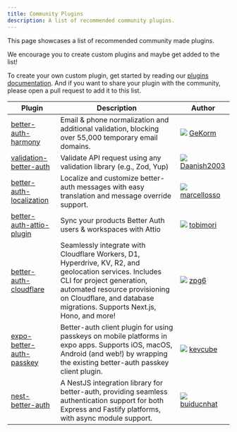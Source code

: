 ```yaml
---
title: Community Plugins
description: A list of recommended community plugins.
---
```


This page showcases a list of recommended community made plugins.

We encourage you to create custom plugins and maybe get added to the list!

To create your own custom plugin, get started by reading our [plugins documentation](/docs/concepts/plugins). And if you want to share your plugin with the community, please open a pull request to add it to this list.

| <div className="w-[200px]">Plugin</div>                                             | Description                                                                                                                  | <div className="w-[150px]">Author</div>                                                                                                                              |
| ----------------------------------------------------------------------------------- | ---------------------------------------------------------------------------------------------------------------------------- | -------------------------------------------------------------------------------------------------------------------------------------------------------------------- |
| [better-auth-harmony](https://github.com/gekorm/better-auth-harmony/)               | Email & phone normalization and additional validation, blocking over 55,000 temporary email domains.                         | <img src="https://github.com/GeKorm.png" className="rounded-full w-6 h-6 border opacity-70 m-0 inline mr-1" /> [GeKorm](https://github.com/GeKorm) |
| [validation-better-auth](https://github.com/Daanish2003/validation-better-auth)     | Validate API request using any validation library (e.g., Zod, Yup)                                                           | <img src="https://github.com/Daanish2003.png" className="rounded-full w-6 h-6 border opacity-70 m-0 inline mr-1" /> [Daanish2003](https://github.com/Daanish2003) |
| [better-auth-localization](https://github.com/marcellosso/better-auth-localization) | Localize and customize better-auth messages with easy translation and message override support.                              | <img src="https://github.com/marcellosso.png" className="rounded-full w-6 h-6 border opacity-70 m-0 inline mr-1" /> [marcellosso](https://github.com/marcellosso) |
| [better-auth-attio-plugin](https://github.com/tobimori/better-auth-attio-plugin)    | Sync your products Better Auth users & workspaces with Attio                              | <img src="https://github.com/tobimori.png" className="rounded-full w-6 h-6 border opacity-70 m-0 inline mr-1" /> [tobimori](https://github.com/tobimori) |
| [better-auth-cloudflare](https://github.com/zpg6/better-auth-cloudflare)            | Seamlessly integrate with Cloudflare Workers, D1, Hyperdrive, KV, R2, and geolocation services. Includes CLI for project generation, automated resource provisioning on Cloudflare, and database migrations. Supports Next.js, Hono, and more! | <img src="https://github.com/zpg6.png" className="rounded-full w-6 h-6 border opacity-70 m-0 inline mr-1" /> [zpg6](https://github.com/zpg6) |
| [expo-better-auth-passkey](https://github.com/kevcube/expo-better-auth-passkey)     | Better-auth client plugin for using passkeys on mobile platforms in expo apps. Supports iOS, macOS, Android (and web!) by wrapping the existing better-auth passkey client plugin.                                                                                                                  | <img src="https://github.com/kevcube.png" className="rounded-full w-6 h-6 border opacity-70 m-0 inline mr-1" /> [kevcube](https://github.comkevcube) |
| [nest-better-auth](https://github.com/buiducnhat/nest-better-auth)                  | A NestJS integration library for better-auth, providing seamless authentication support for both Express and Fastify platforms, with async module support. | <img src="https://github.com/buiducnhat.png" className="rounded-full w-6 h-6 border opacity-70 m-0 inline mr-1" /> [buiducnhat](https://github.com/buiducnhat) |
